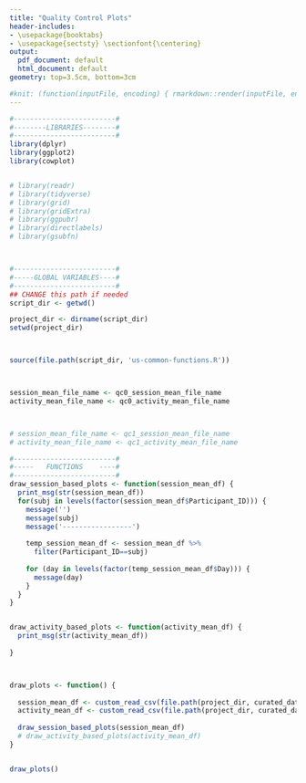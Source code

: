 ```yaml
---
title: "Quality Control Plots"
header-includes:
- \usepackage{booktabs}
- \usepackage{sectsty} \sectionfont{\centering}
output:
  pdf_document: default
  html_document: default
geometry: top=3.5cm, bottom=3cm

#knit: (function(inputFile, encoding) { rmarkdown::render(inputFile, encoding = encoding, output_file = file.path('plots', 'supplementary.pdf')) })
---
```





```r
#-------------------------#
#--------LIBRARIES--------#
#-------------------------#
library(dplyr)
library(ggplot2)
library(cowplot)


# library(readr)
# library(tidyverse)
# library(grid)
# library(gridExtra)
# library(ggpubr)
# library(directlabels)
# library(gsubfn)



#-------------------------#
#-----GLOBAL VARIABLES----#
#-------------------------#
## CHANGE this path if needed
script_dir <- getwd()

project_dir <- dirname(script_dir)
setwd(project_dir)



source(file.path(script_dir, 'us-common-functions.R'))



session_mean_file_name <- qc0_session_mean_file_name
activity_mean_file_name <- qc0_activity_mean_file_name



# session_mean_file_name <- qc1_session_mean_file_name
# activity_mean_file_name <- qc1_activity_mean_file_name
``` 


```r
#-------------------------#
#-----   FUNCTIONS    ----#
#-------------------------#
draw_session_based_plots <- function(session_mean_df) {
  print_msg(str(session_mean_df))
  for(subj in levels(factor(session_mean_df$Participant_ID))) {
    message('')
    message(subj)
    message('-----------------')
    
    temp_session_mean_df <- session_mean_df %>% 
      filter(Participant_ID==subj)
    
    for (day in levels(factor(temp_session_mean_df$Day))) {
      message(day)
    }
  }
}


draw_activity_based_plots <- function(activity_mean_df) {
  print_msg(str(activity_mean_df))
  
}



draw_plots <- function() {
  
  session_mean_df <- custom_read_csv(file.path(project_dir, curated_data_dir, physiological_data_dir, session_mean_file_name))
  activity_mean_df <- custom_read_csv(file.path(project_dir, curated_data_dir, physiological_data_dir, activity_mean_file_name))
  
  draw_session_based_plots(session_mean_df)
  # draw_activity_based_plots(activity_mean_df)
}



```



\newpage
<!-- DRAW PLOTS -->
```r
draw_plots()
```
